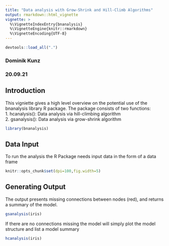 ```yaml
---
title: "Data analysis with Grow-Shrink and Hill-Climb Algorithms"
output: rmarkdown::html_vignette
vignette: >
  %\VignetteIndexEntry{bnanalysis}
  %\VignetteEngine{knitr::rmarkdown}
  %\VignetteEncoding{UTF-8}
---
```


```r
devtools::load_all(".")
```
### Dominik Kunz
### 20.09.21

## Introduction
This vigniette gives a high level overview on the potential use of the bnanalysis
library R package. The package consists of two functions:\
1. hcanalysis(): Data analysis via hill-climbing algorithm \
2. gsanalysis(): Data analysis via grow-shrink algorithm \


```r
library(bnanalysis)
```

## Data Input
To run the analysis the R Package needs input data in the form of a data frame

```r
knitr::opts_chunk$set(dpi=100,fig.width=5)
```

## Generating Output
The output presents missing connections between nodes (red), and returns a summary
of the model.
```r
gsanalysis(iris)
```

If there are no connections missing the model will simply plot the model structure
and list a model summary
```r
hcanalysis(iris)
```

